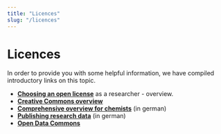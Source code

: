 ```yaml
---
title: "Licences"
slug: "/licences"
---
```



# Licences

In order to provide you with some helpful information, we have compiled introductory links on this topic.

- [**Choosing an open license**](https://heidiseibold.ck.page/posts/choosing-an-open-license) as a researcher - overview.
- [**Creative Commons overview**](https://creativecommons.org/share-your-work/cclicenses/) 
- [**Comprehensive overview for chemists**](https://books.ub.uni-heidelberg.de/heibooks/catalog/book/979/chapter/13728) (in german)
- **[Publishing research data](https://forschungsdaten.info/themen/rechte-und-pflichten/forschungsdaten-veroeffentlichen/)** (in german)
- **[Open Data Commons](https://opendatacommons.org/licenses/odbl/)**




<!-- Copied from FAIR Article. This article is now linked from there. Please consider for this article. [Creative Commons](https://creativecommons.org/) licenses are commonly used for scientific data and this [license selection tool](https://creativecommons.org/choose/) can help researchers assign a license that fits their needs.-->



